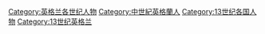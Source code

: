 [[Category:英格兰各世纪人物|Category:英格兰各世纪人物]]
[[Category:中世紀英格蘭人|Category:中世紀英格蘭人]]
[[Category:13世纪各国人物|Category:13世纪各国人物]]
[[Category:13世纪英格兰|Category:13世纪英格兰]]